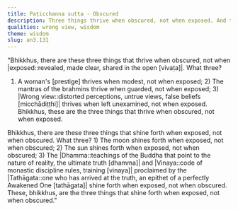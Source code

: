```yaml
---
title: Paṭicchanna sutta - Obscured
description: Three things thrive when obscured, not when exposed. And three things that shine forth when exposed, not when obscured.
qualities: wrong view, wisdom
theme: wisdom
slug: an3.131
---
```


"Bhikkhus, there are these three things that thrive when obscured, not when |exposed::revealed, made clear, shared in the open [vivaṭa]|. What three?

1) A woman's [prestige] thrives when modest, not when exposed; 2) The mantras of the brahmins thrive when guarded, not when exposed; 3) |Wrong view::distorted perceptions, untrue views, false beliefs [micchādiṭṭhi]| thrives when left unexamined, not when exposed. Bhikkhus, these are the three things that thrive when obscured, not when exposed.

Bhikkhus, there are these three things that shine forth when exposed, not when obscured. What three? 1) The moon shines forth when exposed, not when obscured; 2) The sun shines forth when exposed, not when obscured; 3) The |Dhamma::teachings of the Buddha that point to the nature of reality, the ultimate truth [dhamma]| and |Vinaya::code of monastic discipline rules, training [vinaya]| proclaimed by the |Tathāgata::one who has arrived at the truth, an epithet of a perfectly Awakened One [tathāgata]| shine forth when exposed, not when obscured. These, bhikkhus, are the three things that shine forth when exposed, not when obscured."